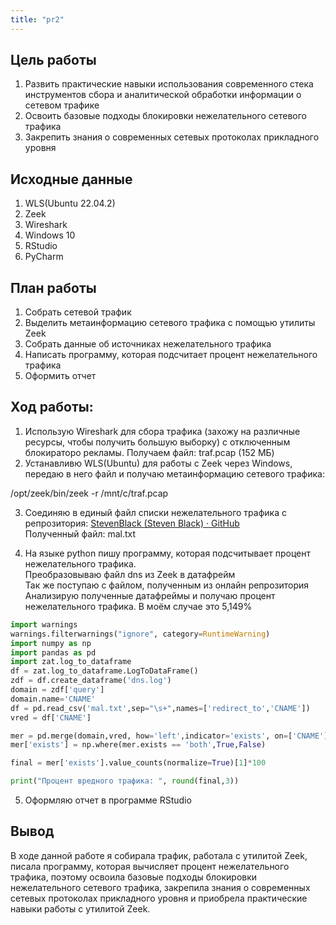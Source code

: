 ```yaml
---
title: "pr2"
---
```


## Цель работы

1.  Развить практические навыки использования современного стека инструментов сбора и аналитической обработки информации о сетевом трафике
2.  Освоить базовые подходы блокировки нежелательного сетевого трафика
3.  Закрепить знания о современных сетевых протоколах прикладного уровня

## Исходные данные

1.  WLS(Ubuntu 22.04.2)
2.  Zeek
3.  Wireshark
4.  Windows 10
5.  RStudio
6.  PyCharm

## План работы

1.  Собрать сетевой трафик
2.  Выделить метаинформацию сетевого трафика с помощью утилиты Zeek
3.  Собрать данные об источниках нежелательного трафика
4.  Написать программу, которая подсчитает процент нежелательного трафика
5.  Оформить отчет

## Ход работы:

1.  Использую Wireshark для сбора трафика (захожу на различные ресурсы, чтобы получить большую выборку) с отключенным блокираторо рекламы. Получаем файл: traf.pcap (152 МБ)\
2.  Устанавливю WLS(Ubuntu) для работы с Zeek через Windows, передаю в него файл и получаю метаинформацию сетевого трафика:

/opt/zeek/bin/zeek -r /mnt/c/traf.pcap


3.  Соединяю в единый файл списки нежелательного трафика с репрозитория: [StevenBlack (Steven Black) · GitHub](https://github.com/StevenBlack) \
    Полученный файл: mal.txt\
   
4.  На языке python пишу программу, которая подсчитывает процент нежелательного трафика.\
    Преобразовываю файл dns из Zeek в датафрейм\
    Так же поступаю с файлом, полученным из онлайн репрозитория\
    Анализирую полученные датафреймы и получаю процент нежелательного трафика. В моём случае это 5,149%

``` python
import warnings
warnings.filterwarnings("ignore", category=RuntimeWarning)
import numpy as np
import pandas as pd
import zat.log_to_dataframe
df = zat.log_to_dataframe.LogToDataFrame()
zdf = df.create_dataframe('dns.log')
domain = zdf['query']
domain.name='CNAME'
df = pd.read_csv('mal.txt',sep="\s+",names=['redirect_to','CNAME'])
vred = df['CNAME']

mer = pd.merge(domain,vred, how='left',indicator='exists', on=['CNAME'],)
mer['exists'] = np.where(mer.exists == 'both',True,False)

final = mer['exists'].value_counts(normalize=True)[1]*100

print("Процент вредного трафика: ", round(final,3))
```


5.  Оформляю отчет в программе RStudio


## Вывод

В ходе данной работе я собирала трафик, работала с утилитой Zeek, писала программу, которая вычисляет процент нежелательного трафика, поэтому освоила базовые подходы блокировки нежелательного сетевого трафика, закрепила знания о современных сетевых протоколах прикладного уровня и приобрела практические навыки работы с утилитой Zeek.
